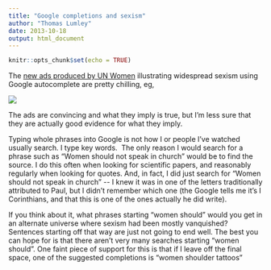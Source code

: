 ```yaml
---
title: "Google completions and sexism"
author: "Thomas Lumley"
date: 2013-10-18
output: html_document
---
```


```r
knitr::opts_chunk$set(echo = TRUE)
```
The [new ads produced by UN Women](http://mashable.com/2013/10/18/google-autocomplete-sexism/) illustrating widespread sexism using Google autocomplete are pretty chilling, eg, 

![](http://media.tumblr.com/26a456e514ac98cfc3396e9bc222d7f8/tumblr_inline_muwlc78rP21s1hdxy.jpg)

The ads are convincing and what they imply is true, but I'm less sure that they are actually good evidence for what they imply.

Typing whole phrases into Google is not how I or people I've watched usually search. I type key words.  The only reason I would search for a phrase such as "Women should not speak in church" would be to find the source. I do this often when looking for scientific papers, and reasonably regularly when looking for quotes. And, in fact, I did just search for "Women should not speak in church" \-\- I knew it was in one of the letters traditionally attributed to Paul, but I didn't remember which one (the Google tells me it's I Corinthians, and that this is one of the ones actually he did write). 

If you think about it, what phrases starting "women should " would you get in an alternate universe where sexism had been mostly vanquished? Sentences starting off that way are just not going to end well. The best you can hope for is that there aren't very many searches starting "women should ". One faint piece of support for this is that if I leave off the final space, one of the suggested completions is "women shoulder tattoos"

